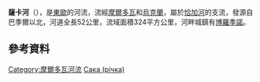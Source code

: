 '''薩卡河'''（{{lang-uk|Сака}}），是[[東歐|東歐]]的河流，流經[[摩爾多瓦|摩爾多瓦]]和[[烏克蘭|烏克蘭]]，屬於[[恰加河|恰加河]]的支流，發源自巴季爾以北，河道全長52公里，流域面積324平方公里，河畔城鎮有[[博羅季諾|博羅季諾]]。
==參考資料==

[[Category:摩爾多瓦河流|Category:摩爾多瓦河流]]
[[Category:敖德薩州河流|Сака (річка)]]


{{Moldova-geo-stub}}
{{Ukraine-river-stub}}
